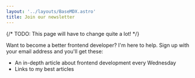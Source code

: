```yaml
---
layout: '../layouts/BaseMDX.astro'
title: Join our newsletter
---
```



{/* TODO: This page will have to change quite a lot! */}


Want to become a better frontend developer? I'm here to help. Sign up with your email address and you'll get these:

- An in-depth article about frontend development every Wednesday
- Links to my best articles

<Testimonial name="jerry-jones" />
<Testimonial name="martjn-bokma" />
<Testimonial name="vladimir" />
<Testimonial name="amarender-reddy" />

